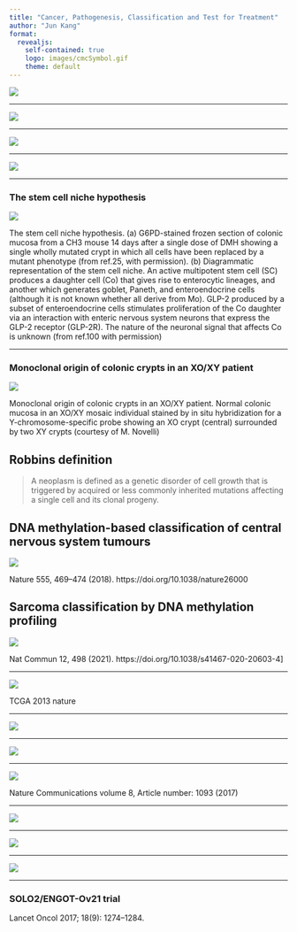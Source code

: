 ```yaml
---
title: "Cancer, Pathogenesis, Classification and Test for Treatment"
author: "Jun Kang"
format: 
  revealjs:
    self-contained: true
    logo: images/cmcSymbol.gif
    theme: default
---
```


![](https://media.springernature.com/w300/springer-static/image/art%253A10.1038%252Fnature.2017.21681/MediaObjects/41586_2017_Article_BFnature201721681_Figb_HTML.jpg?as=webp)

------------------------------------------------------------------------

![](images/41586_2017_Article_BFnature21700_Fig2_HTML.webp)

------------------------------------------------------------------------

![](https://media.springernature.com/full/springer-static/image/art%3A10.1038%2Fnature21700/MediaObjects/41586_2017_Article_BFnature21700_Fig1_HTML.jpg?as=webp)

------------------------------------------------------------------------

![](https://pbs.twimg.com/media/C7is8JZWkAA_eaI?format=jpg&name=small)

------------------------------------------------------------------------

### The stem cell niche hypothesis

![](https://onlinelibrary.wiley.com/cms/asset/48d60689-8c78-407d-9166-5eafe916af46/mfig002.jpg)

::: notes
The stem cell niche hypothesis. (a) G6PD-stained frozen section of colonic mucosa from a CH3 mouse 14 days after a single dose of DMH showing a single wholly mutated crypt in which all cells have been replaced by a mutant phenotype (from ref.25, with permission). (b) Diagrammatic representation of the stem cell niche. An active multipotent stem cell (SC) produces a daughter cell (Co) that gives rise to enterocytic lineages, and another which generates goblet, Paneth, and enteroendocrine cells (although it is not known whether all derive from Mo). GLP-2 produced by a subset of enteroendocrine cells stimulates proliferation of the Co daughter via an interaction with enteric nervous system neurons that express the GLP-2 receptor (GLP-2R). The nature of the neuronal signal that affects Co is unknown (from ref.100 with permission)
:::

------------------------------------------------------------------------

### Monoclonal origin of colonic crypts in an XO/XY patient

![](https://onlinelibrary.wiley.com/cms/asset/3f3d29c5-c34e-4481-a6d6-985addee4a69/mfig004.jpg)

::: notes
Monoclonal origin of colonic crypts in an XO/XY patient. Normal colonic mucosa in an XO/XY mosaic individual stained by in situ hybridization for a Y-chromosome-specific probe showing an XO crypt (central) surrounded by two XY crypts (courtesy of M. Novelli)
:::

## Robbins definition

> A neoplasm is defined as a genetic disorder of cell growth that is triggered by acquired or less commonly inherited mutations affecting a single cell and its clonal progeny.

## DNA methylation-based classification of central nervous system tumours

![](https://media.springernature.com/full/springer-static/image/art%253A10.1038%252Fnature26000/MediaObjects/41586_2018_Article_BFnature26000_Fig1_HTML.jpg?as=webp)

::: aside
Nature 555, 469--474 (2018). https://doi.org/10.1038/nature26000
:::

## Sarcoma classification by DNA methylation profiling

![](https://media.springernature.com/full/springer-static/image/art%253A10.1038%252Fs41467-020-20603-4/MediaObjects/41467_2020_20603_Fig1_HTML.png?as=webp)

::: aside
Nat Commun 12, 498 (2021). https://doi.org/10.1038/s41467-020-20603-4\]
:::

------------------------------------------------------------------------

![](https://media.springernature.com/full/springer-static/image/art%253A10.1038%252Fnature12113/MediaObjects/41586_2013_Article_BFnature12113_Fig2_HTML.jpg?as=webp)

::: aside
TCGA 2013 nature
:::

------------------------------------------------------------------------

![](https://media.springernature.com/full/springer-static/image/art%253A10.1186%252Fs12885-018-5127-6/MediaObjects/12885_2018_5127_Fig3_HTML.png?as=webp)

------------------------------------------------------------------------

![](https://genome.cshlp.org/content/11/4/609/F1.large.jpg)

------------------------------------------------------------------------

![](https://media.springernature.com/full/springer-static/image/art%253A10.1038%252Fs41467-017-00962-1/MediaObjects/41467_2017_962_Fig1_HTML.jpg?as=webp)

::: aside
Nature Communications volume 8, Article number: 1093 (2017)
:::

------------------------------------------------------------------------

![](https://media.springernature.com/full/springer-static/image/art%253A10.1038%252Fs41467-017-00962-1/MediaObjects/41467_2017_962_Fig2_HTML.jpg?as=webp)

------------------------------------------------------------------------

![](https://media.springernature.com/full/springer-static/image/art%253A10.1038%252Fs41467-017-00962-1/MediaObjects/41467_2017_962_Fig3_HTML.jpg?as=webp)

------------------------------------------------------------------------

![](https://media.springernature.com/full/springer-static/image/art%253A10.1038%252Fs41467-017-00962-1/MediaObjects/41467_2017_962_Fig4_HTML.jpg?as=webp)

------------------------------------------------------------------------

### SOLO2/ENGOT-Ov21 trial

::: aside
Lancet Oncol 2017; 18(9): 1274--1284.
:::
